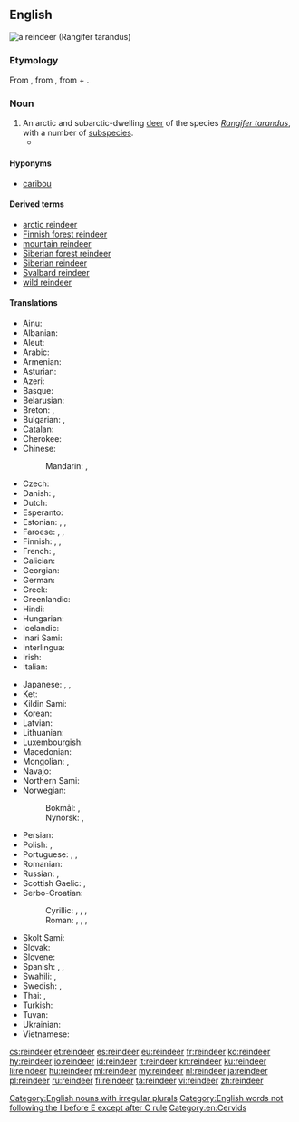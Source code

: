 ==English==
[[Image:Caribou.jpg|thumbnail|right|a '''reindeer''' (''Rangifer tarandus'')]]
{{wikipedia}}
{{wikispecies|Rangifer tarandus}}
===Etymology===
From {{etyl|enm|en}}, from {{etyl|non|en}} {{term|hreindýri||lang=non|reindeer}}, from {{term|hreinn|lang=non}} + {{term|dýr||animal|lang=non}}.

===Noun===
{{en-noun|s|reindeer}}

# An arctic and subarctic-dwelling [[deer]] of the species ''[[Rangifer tarandus]]'', with a number of [[subspecies]].
#*{{quote-magazine|date=2013-03
|author=Nancy Langston
|title=Mining the Boreal North
|volume=101|issue=2|page=98
|magazine=[[w:American Scientist|American Scientist]]
|url=http://www.americanscientist.org/issues/pub/2013/2/mining-the-boreal-north
|passage='''Reindeer''' are well suited to the taiga’s frigid winters. They can maintain a thermogradient between body core and the environment of up to 100 degrees, in part because of insulation provided by their fur, and in part because of counter-current vascular heat exchange systems in their legs and nasal passages.}}

====Hyponyms====
* [[caribou]]

====Derived terms====
* [[arctic reindeer]]
* [[Finnish forest reindeer]]
* [[mountain reindeer]]
* [[Siberian forest reindeer]]
* [[Siberian reindeer]]
* [[Svalbard reindeer]]
* [[wild reindeer]]

====Translations====
{{trans-top|''Rangifer tarandus''}}
* Ainu: {{t|ain|トナッカィ|tr=tunakkay|sc=Kana}}
* Albanian: {{t|sq|renë|f}}
* Aleut: {{t|ale|itx̂aygix̂}}
* Arabic: {{t|ar|رِّنَة|f|tr=ranna|sc=Arab}}
* Armenian: {{t|hy|հյուսիսային եղջերու}}
* Asturian: {{t|ast|renu|m}}
* Azeri: {{t|az|şimal maralı}}
* Basque: {{t|eu|elur-orein}}
* Belarusian: {{t|be|паўночны алень|m|tr=paŭnóčny aljénʹ|sc=Cyrl}}
* Breton: {{t|br|karv-erc'h|m}}, {{t|br|kirvi-erc'h|p}}
* Bulgarian: {{t|bg|северен елен|m|tr=séveren elén|sc=Cyrl}}, {{t|bg|карибу|m|tr=karíbu|sc=Cyrl}} {{qualifier|North America}}
* Catalan: {{t|ca|ren|m}}
* Cherokee: {{t|chr|ᏧᏴᏢ ᎠᏫ|tr=tsuyvtlv awi|sc=Cher}}
* Chinese:
*: Mandarin: {{t|cmn|馴鹿|sc=Hani}}, {{t+|cmn|驯鹿|tr=xùnlù|sc=Hani}}
* Czech: {{t+|cs|sob|m}}
* Danish: {{t+|da|ren|c}}, {{t+|da|rensdyr|n}}
* Dutch: {{t+|nl|rendier|n}}
* Esperanto: {{t|eo|rangifero}}
* Estonian: {{t+|et|põhjapõder}}, {{t|et|poro}}, {{t|et|karibu}}
* Faroese: {{t|fo|reindýr|n}}, {{t|fo|reindjór|n}}, {{t|fo|reinsdjór|n}}
* Finnish: {{t+|fi|peura}}, {{t+|fi|poro}}, {{t+|fi|karibu}}
* French: {{t+|fr|renne|m}}, {{t+|fr|caribou|m}} {{qualifier|North America}}
* Galician: {{t|gl|reno|m}}
* Georgian: {{t|ka|ჩრდილოეთის ირემი}}
* German: {{t+|de|Rentier|n}}
* Greek: {{t+|el|τάρανδος|m}}
* Greenlandic: {{t|kl|tuttu}}
* Hindi: {{t|hi|रेनडियर|tr=renḍiyar|sc=Deva}}
* Hungarian: {{t+|hu|rénszarvas}}
* Icelandic: {{t+|is|hreindýr|n}}
* Inari Sami: {{t|smn|puásui}}
* Interlingua: {{t|ia|ren}}
* Irish: {{t|ga|réinfhia|m}}
* Italian: {{t+|it|renna|f}}
{{trans-mid}}
* Japanese: {{t+|ja|トナカイ|tr=tonakai}}, {{t|ja|馴鹿|tr=となかい, tonakai|sc=Jpan}}, {{t|ja|馴鹿|tr=じゅんろく, junroku|sc=Jpan}}
* Ket: {{t|ket|сель|tr=selʹ|sc=Cyrl}}
* Kildin Sami: {{t|sjd|пуаз}}
* Korean: {{t+|ko|순록|sc=Kore}}
* Latvian: {{t|lv|ziemeļbriedis|m}}
* Lithuanian: {{t|lt|šiaurinis elnias|m}}
* Luxembourgish: {{t|lb|Rendéier|n}}
* Macedonian: {{t|mk|ирвас|m|tr=írvas|sc=Cyrl}}
* Mongolian: {{t|mn|буга|tr=buga|sc=Cyrl}}, {{t|mn|цаа буга|tr=tsaa buga|sc=Cyrl}}
* Navajo: {{t|nv|hakʼaz bįįh}}
* Northern Sami: {{t|se|boazu}}
* Norwegian:
*: Bokmål: {{t+|nb|reinsdyr|n}}, {{t+|nb|rein|m}}
*: Nynorsk: {{t|nn|reinsdyr|n}}, {{t|nn|rein|m}}
* Persian: {{t|fa|گوزن شمالی|tr=gavazn-e šomâli|sc=fa-Arab}}
* Polish: {{t+|pl|renifer|m}}, {{t+|pl|karibu|m}} {{qualifier|North America}}
* Portuguese: {{t+|pt|rena|f}}, {{t|pt|rangífer|m}}, {{t+|pt|rangífero|m}}
* Romanian: {{t+|ro|ren|m}}
* Russian: {{t|ru|северный олень|m|tr=sévernyj olénʹ|sc=Cyrl}}, {{t+|ru|карибу|m|tr=karíbu|sc=Cyrl}} {{qualifier|North America}}
* Scottish Gaelic: {{t|gd|fiadh Lochlannach|m}}, {{t|gd|fiadh-sneachda|m}}
* Serbo-Croatian:
*: Cyrillic: {{t|sh|ирвас|m}}, {{t|sh|соб|m}}, {{t|sh|северни јелен|m}}, {{t|sh|сјеверни јелен|m}}
*: Roman: {{t+|sh|irvas|m}}, {{t+|sh|sob|m}}, {{t|sh|severni jelen|m}}, {{t|sh|sjeverni jelen|m}}
* Skolt Sami: {{t|sms|puäʒʒ}}
* Slovak: {{t|sk|sob|m}}
* Slovene: {{t+|sl|severni jelen|m}}
* Spanish: {{t+|es|reno|m}}, {{t|es|rangífero|m}}, {{t|es|caribú|m}} {{qualifier|North America}}
* Swahili: {{t|sw|kulungu aktiki|m}}, {{t|sw|mbawala aktiki|f}}
* Swedish: {{t+|sv|ren|c}}, {{t|sv|rendjur|c}}
* Thai: {{t|th|กวางเรนเดียร์|tr=gwaang rayn-dia|sc=Thai}}, {{t|th|เรนเดียร์|tr=rayn-dia|sc=Thai}}
* Turkish: {{t+|tr|Ren geyiği}}
* Tuvan: {{t|tyv|иви|tr=ivi}}
* Ukrainian: {{t|uk|північний олень|m|tr=pivníčnyj olénʹ|sc=Cyrl}}
* Vietnamese: {{t|vi|tuần lộc}}
{{trans-bottom}}

[[Category:English nouns with irregular plurals]]
[[Category:English words not following the I before E except after C rule]]
[[Category:en:Cervids]]

[[cs:reindeer]]
[[et:reindeer]]
[[es:reindeer]]
[[eu:reindeer]]
[[fr:reindeer]]
[[ko:reindeer]]
[[hy:reindeer]]
[[io:reindeer]]
[[id:reindeer]]
[[it:reindeer]]
[[kn:reindeer]]
[[ku:reindeer]]
[[li:reindeer]]
[[hu:reindeer]]
[[ml:reindeer]]
[[my:reindeer]]
[[nl:reindeer]]
[[ja:reindeer]]
[[pl:reindeer]]
[[ru:reindeer]]
[[fi:reindeer]]
[[ta:reindeer]]
[[vi:reindeer]]
[[zh:reindeer]]